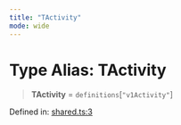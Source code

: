 ```yaml
---
title: "TActivity"
mode: wide
---
```

  
# Type Alias: TActivity

> **TActivity** = `definitions`\[`"v1Activity"`\]

Defined in: [shared.ts:3](https://github.com/tkhq/sdk/blob/ee72856c3f450731d7501ab05001215768b71500/packages/http/src/shared.ts#L3)
